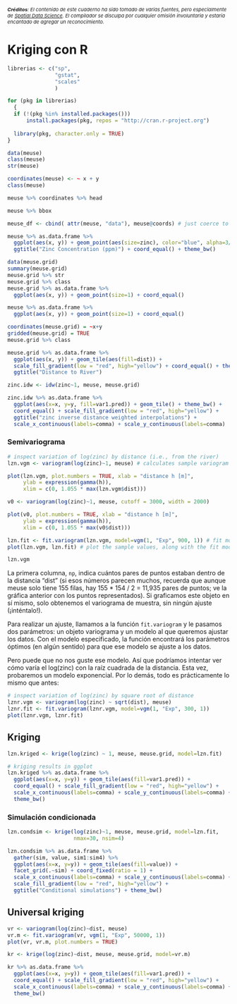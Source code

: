 <p style="font-size:11px;"><em><strong>Créditos</strong>: El contenido de este cuaderno ha sido tomado de varias fuentes, pero especialmente de <a href="https://r-spatial.org/python/12-Interpolation.html">Spatial Data Science</a>. El compilador se disculpa por cualquier omisión involuntaria y estaría encantado de agregar un reconocimiento.</em></p>

# Kriging con R

```{r}
librerias <- c("sp",
               "gstat",
               "scales"
               )

for (pkg in librerias)
  {
  if (!(pkg %in% installed.packages()))
      install.packages(pkg, repos = "http://cran.r-project.org")
 
  library(pkg, character.only = TRUE)
}
```


```{r}
data(meuse)
class(meuse)
str(meuse)
```

```{r}
coordinates(meuse) <- ~ x + y
class(meuse)
```

```{r}
meuse %>% coordinates %>% head
```

```{r}
meuse %>% bbox
```

```{r}
meuse_df <- cbind( attr(meuse, "data"), meuse@coords) # just coerce to df
```

```{r}
meuse %>% as.data.frame %>% 
  ggplot(aes(x, y)) + geom_point(aes(size=zinc), color="blue", alpha=3/4) + 
  ggtitle("Zinc Concentration (ppm)") + coord_equal() + theme_bw()
```

```{r}
data(meuse.grid)
summary(meuse.grid)
meuse.grid %>% str
meuse.grid %>% class
meuse.grid %>% as.data.frame %>% 
  ggplot(aes(x, y)) + geom_point(size=1) + coord_equal()
```

```{r}
meuse %>% as.data.frame %>% 
  ggplot(aes(x, y)) + geom_point(size=1) + coord_equal()
```

```{r}
coordinates(meuse.grid) = ~x+y
gridded(meuse.grid) = TRUE
meuse.grid %>% class
```

```{r}
meuse.grid %>% as.data.frame %>%
  ggplot(aes(x, y)) + geom_tile(aes(fill=dist)) + 
  scale_fill_gradient(low = "red", high="yellow") + coord_equal() + theme_bw() + 
  ggtitle("Distance to River")
```

```{r}
zinc.idw <- idw(zinc~1, meuse, meuse.grid)
```

```{r}
zinc.idw %>% as.data.frame %>% 
  ggplot(aes(x=x, y=y, fill=var1.pred)) + geom_tile() + theme_bw() + 
  coord_equal() + scale_fill_gradient(low = "red", high="yellow") + 
  ggtitle("zinc inverse distance weighted interpolations") + 
  scale_x_continuous(labels=comma) + scale_y_continuous(labels=comma) 
```

### Semivariograma

```{r}
# inspect variation of log(zinc) by distance (i.e., from the river)
lzn.vgm <- variogram(log(zinc)~1, meuse) # calculates sample variogram values

plot(lzn.vgm, plot.numbers = TRUE, xlab = "distance h [m]",
     ylab = expression(gamma(h)),
     xlim = c(0, 1.055 * max(lzn.vgm$dist)))
```

```{r}
v0 <- variogram(log(zinc)~1, meuse, cutoff = 3000, width = 2000)

plot(v0, plot.numbers = TRUE, xlab = "distance h [m]",
     ylab = expression(gamma(h)),
     xlim = c(0, 1.055 * max(v0$dist)))
```

```{r}
lzn.fit <- fit.variogram(lzn.vgm, model=vgm(1, "Exp", 900, 1)) # fit model
plot(lzn.vgm, lzn.fit) # plot the sample values, along with the fit model
```

```{r}
lzn.vgm
```

La primera columna, `np`, indica cuántos pares de puntos estaban dentro de la distancia "dist" (si esos números parecen muchos, recuerda que aunque meuse solo tiene 155 filas, hay 155 \* 154 / 2 = 11,935 pares de puntos; ve la gráfica anterior con los puntos representados). Si graficamos este objeto en sí mismo, solo obtenemos el variograma de muestra, sin ningún ajuste (¡inténtalo!).

Para realizar un ajuste, llamamos a la función `fit.variogram` y le pasamos dos parámetros: un objeto variograma y un modelo al que queremos ajustar los datos. Con el modelo especificado, la función encontrará los parámetros óptimos (en algún sentido) para que ese modelo se ajuste a los datos.

Pero puede que no nos guste ese modelo. Así que podríamos intentar ver cómo varía el log(zinc) con la raíz cuadrada de la distancia. Esta vez, probaremos un modelo exponencial. Por lo demás, todo es prácticamente lo mismo que antes:

```{r}
# inspect variation of log(zinc) by square root of distance 
lznr.vgm <- variogram(log(zinc) ~ sqrt(dist), meuse)
lznr.fit <- fit.variogram(lznr.vgm, model=vgm(1, "Exp", 300, 1))
plot(lznr.vgm, lznr.fit)
```

## Kriging

```{r}
lzn.kriged <- krige(log(zinc) ~ 1, meuse, meuse.grid, model=lzn.fit)
```

```{r}
# kriging results in ggplot
lzn.kriged %>% as.data.frame %>% 
  ggplot(aes(x=x, y=y)) + geom_tile(aes(fill=var1.pred)) + 
  coord_equal() + scale_fill_gradient(low = "red", high="yellow") + 
  scale_x_continuous(labels=comma) + scale_y_continuous(labels=comma) + 
  theme_bw() 
```

### Simulación condicionada

```{r}
lzn.condsim <- krige(log(zinc)~1, meuse, meuse.grid, model=lzn.fit, 
                     nmax=30, nsim=4)
```

```{r}
lzn.condsim %>% as.data.frame %>% 
  gather(sim, value, sim1:sim4) %>% 
  ggplot(aes(x=x, y=y)) + geom_tile(aes(fill=value)) + 
  facet_grid(.~sim) + coord_fixed(ratio = 1) + 
  scale_x_continuous(labels=comma) + scale_y_continuous(labels=comma) + 
  scale_fill_gradient(low = "red", high="yellow") + 
  ggtitle("Conditional simulations") + theme_bw()

```

## Universal kriging

```{r}
vr <- variogram(log(zinc)~dist, meuse)
vr.m <- fit.variogram(vr, vgm(1, "Exp", 50000, 1))
plot(vr, vr.m, plot.numbers = TRUE)
```

```{r}
kr <- krige(log(zinc)~dist, meuse, meuse.grid, model=vr.m)
```

```{r}
kr %>% as.data.frame %>% 
  ggplot(aes(x=x, y=y)) + geom_tile(aes(fill=var1.pred)) + 
  coord_equal() + scale_fill_gradient(low = "red", high="yellow") + 
  scale_x_continuous(labels=comma) + scale_y_continuous(labels=comma) + 
  theme_bw() 
```
